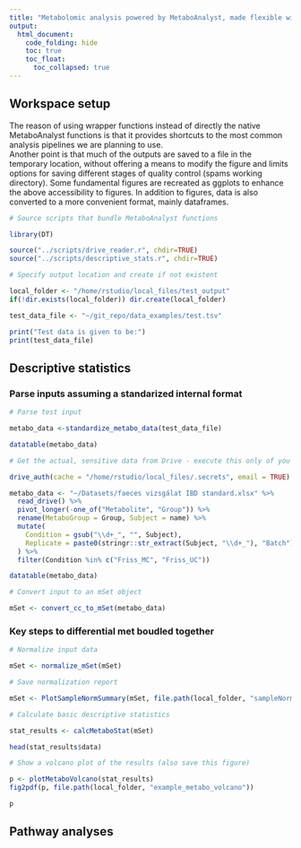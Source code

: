 ```yaml
---
title: "Metabolomic analysis powered by MetaboAnalyst, made flexible with scripts"
output: 
  html_document:
    code_folding: hide
    toc: true
    toc_float:
      toc_collapsed: true
---
```


## Workspace setup

The reason of using wrapper functions instead of directly the native MetaboAnalyst functions is that it provides shortcuts to the most common analysis pipelines we are planning to use.  
Another point is that much of the outputs are saved to a file in the temporary location, without offering a means to modify the figure and limits options for saving different stages of quality control (spams working directory).
Some fundamental figures are recreated as ggplots to enhance the above accessibility to figures.
In addition to figures, data is also converted to a more convenient format, mainly dataframes.

```r
# Source scripts that bundle MetaboAnalyst functions

library(DT)

source("../scripts/drive_reader.r", chdir=TRUE)
source("../scripts/descriptive_stats.r", chdir=TRUE)
```

```r
# Specify output location and create if not existent

local_folder <- "/home/rstudio/local_files/test_output"
if(!dir.exists(local_folder)) dir.create(local_folder)

test_data_file <- "~/git_repo/data_examples/test.tsv"

print("Test data is given to be:")
print(test_data_file)
```

## Descriptive statistics

### Parse inputs assuming a standarized internal format

```r
# Parse test input

metabo_data <-standardize_metabo_data(test_data_file)

datatable(metabo_data)
```

```r
# Get the actual, sensitive data from Drive - execute this only of you have a key

drive_auth(cache = "/home/rstudio/local_files/.secrets", email = TRUE)

metabo_data <- "~/Datasets/faeces vizsgálat IBD standard.xlsx" %>%
  read_drive() %>%
  pivot_longer(-one_of("Metabolite", "Group")) %>%
  rename(MetaboGroup = Group, Subject = name) %>%
  mutate(
    Condition = gsub("\\d+_", "", Subject),
    Replicate = paste0(stringr::str_extract(Subject, "\\d+_"), "Batch")
  ) %>%
  filter(Condition %in% c("Friss_MC", "Friss_UC"))

datatable(metabo_data)
```

```r
# Convert input to an mSet object

mSet <- convert_cc_to_mSet(metabo_data)
```

### Key steps to differential met boudled together

```r
# Normalize input data

mSet <- normalize_mSet(mSet)
```

```r
# Save normalization report

mSet <- PlotSampleNormSummary(mSet, file.path(local_folder, "sampleNorm"), "pdf")
```

```r
# Calculate basic descriptive statistics

stat_results <- calcMetaboStat(mSet)

head(stat_results$data)
```

```r
# Show a volcano plot of the results (also save this figure)

p <- plotMetaboVolcano(stat_results)
fig2pdf(p, file.path(local_folder, "example_metabo_volcano"))

p
```


## Pathway analyses



















